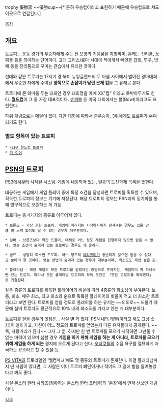 trophy
優勝盃
~~優勝cup~~[* 흔히 우승컵이라고 표현하기 때문에 우승컵으로 쳐도 이곳으로 연결된다.]

[[목차]]

== 개요 ==
트로피는 운동 경기의 우승자에게 주는 잔 모양의 기념품을 지칭하며, 본래는 전리품, 노획물 등을 의미하는 단어이다. 고대 그리스/로마 시대에 적에게서 빼앗은 갑옷, 투구, 방패 등을 전리품으로 꾸미는 관습에서 유래한 것이다.

현대와 같은 트로피는 17세기 경 북미 뉴잉글랜드의 두 마을 사이에서 벌어진 경마대회에서 우승한 자에게 수여된 '''양쪽으로 손잡이가 달린 은제 컵'''을 그 유래로 본다.

트로피에 큰 의미를 두는 대회인 경우 대회명을 아예 XX"컵" 이라고 못박아두기도 한다. '''[[월드컵]]'''이 그 중 가장 대표적이다. [[슈퍼볼]] 등 미국 대회에서는 볼(Bowl)이라고도 표현한다.

하위 개념으로는 [[메달]]이 있다. 다만 대회에 따라서 준우승자, 3위에게도 트로피가 수여되기도 한다.

=== 별도 항목이 있는 트로피 ===
 * [[FIFA 월드컵 트로피]]
 * [[빅 이어]]

== [[PSN]]의 트로피 ==
[[PS3]]에서부터 시작된 시스템. 게임에 내장되어 있는, 일종의 도전과제 목록을 뜻한다.

대응하는 게임에서 게임 플레이 중에 특정 조건을 달성하면 트로피를 획득할 수 있으며, 획득한 트로피의 정보는 기기에 저장된다. 해당 트로피의 정보는 PSN과의 동기화를 통해 영구적으로 보존하는 게 가능.

트로피는 총 4가지의 종류로 이루어져 있다.

 * 브론즈 - 가장 흔한 트로피. 게임에 따라서는 시작하자마자 던져주는 경우도 있을 만큼 별 노력 없이도 딸 수 있는 경우가 대부분이다.

 * 실버 - 브론즈보다 약간 드물며, 대체로 어느 정도 게임을 진행하지 않으면 얻을 수 없다. 얻는 조건이 숨겨져 있는 트로피인 경우도 꽤 흔하다.

 * 골드 - 상당히 희소한 트로피. 어느 정도의 [[야리코미]]가 동반되지 않으면 얻을 수 없다고 보아야 할 것이다. 얻는 방법이 숨겨져 있는 경우가 대부분이며, 희소도도 제법 높은 편.

 * 플래티넘 - 해당 게임의 모든 트로피를 얻었다는 증명으로 주어지는, 게임마다 딱 하나씩만 있는 트로피. 따라서 모든 플래티넘 트로피의 획득 조건은 「모든 트로피를 획득했다」로 귀결된다.

같은 종류의 트로피를 획득한 플레이어의 비율에 따라 4종류의 희소성이 부여된다. 보통, 희소, 매우 희소, 최고 희소의 순으로 획득한 플레이어의 비율이 적고 더 희소한 트로피라고 보면 된다. 트로피를 얻을 정도로 플레이를 하는 유저는 ~~의외로~~ 드물기 때문에 실버 트로피도 평균적으로 10% 내의 희소도를 가지고 있는 게 대부분이다.

트로피를 얻을 경우의 잇점은... 사실 별 거 없다. PSN 내의 레벨(이라고 해도 그냥 숫자)이 올라가고, 자신이 어느 정도의 트로피를 얻었는지 다른 유저들에게 공개된다. ~~즉, 자랑거리가 된다~~ 그저 그 뿐. 하지만 한 번 트로피를 모으기 시작하면 그만둘 수 없는 마력이 있으며 심할 경우 '''게임을 하기 위해 게임을 하는 게 아니라, 트로피를 모으기 위해 게임을 하게 되는''' 경지에 오르게 된다고 한다. [[오타쿠]]들의 수집 욕구를 절묘하게 자극하는 요소라고 할 수 있을 듯.

[[PS VITA]]의 튜토리얼인 '웰컴파크'에도 몇 종류의 트로피가 존재한다. 이걸 플래티넘까지 딴 사람이 있다면, 그 사람은 이미 트로피 폐인이거나 적어도 그 길에 발을 들여놓았다고 봐도 좋다.

사실 [[몬스터 헌터 시리즈]](정확히는 [[몬스터 헌터 포터블]])의 '훈장'에서 먼저 선보인 개념이다.

[[각주]]

